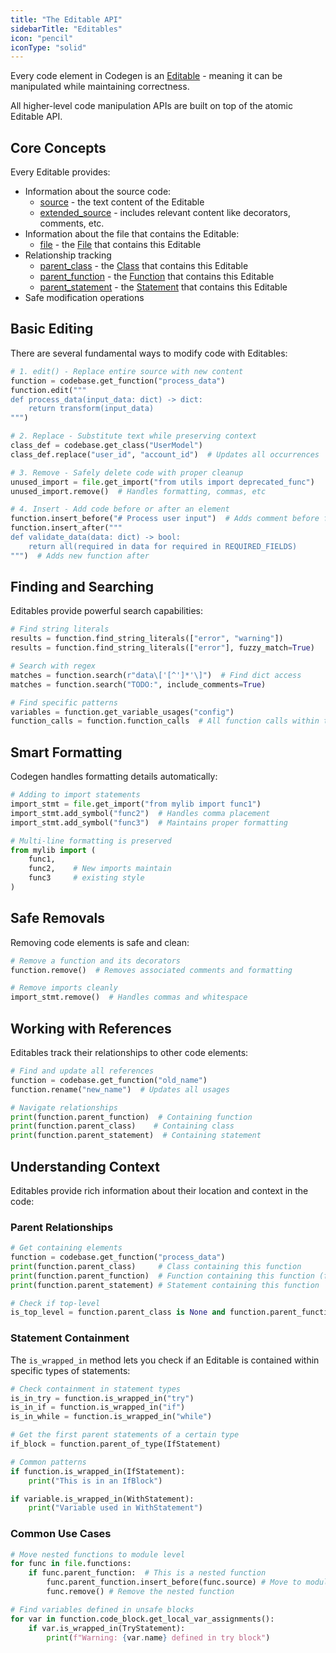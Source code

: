 ```yaml
---
title: "The Editable API"
sidebarTitle: "Editables"
icon: "pencil"
iconType: "solid"
---
```


Every code element in Codegen is an [Editable](../api-reference/core/Editable) - meaning it can be manipulated while maintaining correctness.

All higher-level code manipulation APIs are built on top of the atomic Editable API.

## Core Concepts

Every Editable provides:

- Information about the source code:
  - [source](../api-reference/core/Editable#source) - the text content of the Editable
  - [extended_source](../api-reference/core/Editable#extended_source) - includes relevant content like decorators, comments, etc.
- Information about the file that contains the Editable:
  - [file](../api-reference/core/Editable#file) - the [File](../api-reference/core/File) that contains this Editable
- Relationship tracking
  - [parent_class](../api-reference/core/Editable#parent-class) - the [Class](../api-reference/core/Class) that contains this Editable
  - [parent_function](../api-reference/core/Editable#parent-function) - the [Function](../api-reference/core/Function) that contains this Editable
  - [parent_statement](../api-reference/core/Editable#parent-statement) - the [Statement](../api-reference/core/Statement) that contains this Editable
- Safe modification operations

## Basic Editing

There are several fundamental ways to modify code with Editables:

```python
# 1. edit() - Replace entire source with new content
function = codebase.get_function("process_data")
function.edit("""
def process_data(input_data: dict) -> dict:
    return transform(input_data)
""")

# 2. Replace - Substitute text while preserving context
class_def = codebase.get_class("UserModel")
class_def.replace("user_id", "account_id")  # Updates all occurrences

# 3. Remove - Safely delete code with proper cleanup
unused_import = file.get_import("from utils import deprecated_func")
unused_import.remove()  # Handles formatting, commas, etc

# 4. Insert - Add code before or after an element
function.insert_before("# Process user input")  # Adds comment before function
function.insert_after("""
def validate_data(data: dict) -> bool:
    return all(required in data for required in REQUIRED_FIELDS)
""")  # Adds new function after
```

## Finding and Searching

Editables provide powerful search capabilities:

```python
# Find string literals
results = function.find_string_literals(["error", "warning"])
results = function.find_string_literals(["error"], fuzzy_match=True)

# Search with regex
matches = function.search(r"data\['[^']*'\]")  # Find dict access
matches = function.search("TODO:", include_comments=True)

# Find specific patterns
variables = function.get_variable_usages("config")
function_calls = function.function_calls  # All function calls within this node
```

## Smart Formatting

Codegen handles formatting details automatically:

```python
# Adding to import statements
import_stmt = file.get_import("from mylib import func1")
import_stmt.add_symbol("func2")  # Handles comma placement
import_stmt.add_symbol("func3")  # Maintains proper formatting

# Multi-line formatting is preserved
from mylib import (
    func1,
    func2,    # New imports maintain
    func3     # existing style
)
```

## Safe Removals

Removing code elements is safe and clean:

```python
# Remove a function and its decorators
function.remove()  # Removes associated comments and formatting

# Remove imports cleanly
import_stmt.remove()  # Handles commas and whitespace
```

## Working with References

Editables track their relationships to other code elements:

```python
# Find and update all references
function = codebase.get_function("old_name")
function.rename("new_name")  # Updates all usages

# Navigate relationships
print(function.parent_function)  # Containing function
print(function.parent_class)    # Containing class
print(function.parent_statement)  # Containing statement
```

## Understanding Context

Editables provide rich information about their location and context in the code:

### Parent Relationships

```python
# Get containing elements
function = codebase.get_function("process_data")
print(function.parent_class)     # Class containing this function
print(function.parent_function)  # Function containing this function (for nested functions)
print(function.parent_statement) # Statement containing this function

# Check if top-level
is_top_level = function.parent_class is None and function.parent_function is None
```

### Statement Containment

The `is_wrapped_in` method lets you check if an Editable is contained within specific types of statements:

```python
# Check containment in statement types
is_in_try = function.is_wrapped_in("try")
is_in_if = function.is_wrapped_in("if")
is_in_while = function.is_wrapped_in("while")

# Get the first parent statements of a certain type
if_block = function.parent_of_type(IfStatement)

# Common patterns
if function.is_wrapped_in(IfStatement):
    print("This is in an IfBlock")

if variable.is_wrapped_in(WithStatement):
    print("Variable used in WithStatement")
```

### Common Use Cases

```python
# Move nested functions to module level
for func in file.functions:
    if func.parent_function:  # This is a nested function
        func.parent_function.insert_before(func.source) # Move to module level
        func.remove() # Remove the nested function

# Find variables defined in unsafe blocks
for var in function.code_block.get_local_var_assignments():
    if var.is_wrapped_in(TryStatement):
        print(f"Warning: {var.name} defined in try block")
```

